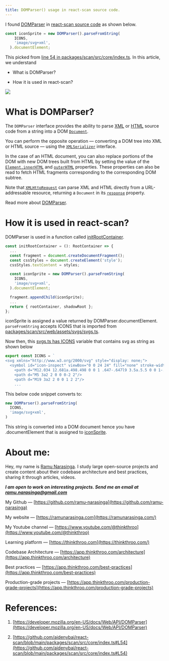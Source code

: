 ```yaml
---
title: DOMParser() usage in react-scan source code.
---
```


I found [DOMParser](https://developer.mozilla.org/en-US/docs/Web/API/DOMParser) in [react-scan source code](https://github.com/aidenybai/react-scan/blob/main/packages/scan/src/core/index.ts#L54) as shown below.

```javascript
const iconSprite = new DOMParser().parseFromString(
    ICONS,
    'image/svg+xml',
  ).documentElement;
```

This picked from [line 54 in packages/scan/src/core/index.ts](https://github.com/aidenybai/react-scan/blob/main/packages/scan/src/core/index.ts#L54). In this article, we understand

* What is DOMParser?
    
* How it is used in react-scan?
    

![](https://miro.medium.com/v2/resize:fit:875/1*CGQtnCtVP4TWBVsX7q0pKw.png)

# **What is DOMParser?**

The `DOMParser` interface provides the ability to parse [XML](https://developer.mozilla.org/en-US/docs/Glossary/XML) or [HTML](https://developer.mozilla.org/en-US/docs/Glossary/HTML) source code from a string into a DOM [`Document`](https://developer.mozilla.org/en-US/docs/Web/API/Document).

You can perform the opposite operation — converting a DOM tree into XML or HTML source — using the [`XMLSerializer`](https://developer.mozilla.org/en-US/docs/Web/API/XMLSerializer) interface.

In the case of an HTML document, you can also replace portions of the DOM with new DOM trees built from HTML by setting the value of the [`Element.innerHTML`](https://developer.mozilla.org/en-US/docs/Web/API/Element/innerHTML) and [`outerHTML`](https://developer.mozilla.org/en-US/docs/Web/API/Element/outerHTML) properties. These properties can also be read to fetch HTML fragments corresponding to the corresponding DOM subtree.

Note that [`XMLHttpRequest`](https://developer.mozilla.org/en-US/docs/Web/API/XMLHttpRequest) can parse XML and HTML directly from a URL-addressable resource, returning a `Document` in its [`response`](https://developer.mozilla.org/en-US/docs/Web/API/XMLHttpRequest/response) property.

Read more about [DOMParser](https://developer.mozilla.org/en-US/docs/Web/API/DOMParser).

# **How it is used in react-scan?**

DOMParser is used in a function called [initRootContainer](https://github.com/aidenybai/react-scan/blob/main/packages/scan/src/core/index.ts#L39).

```javascript
const initRootContainer = (): RootContainer => {
  ...
  const fragment = document.createDocumentFragment();
  const cssStyles = document.createElement('style');
  cssStyles.textContent = styles;

  const iconSprite = new DOMParser().parseFromString(
    ICONS,
    'image/svg+xml',
  ).documentElement;

  fragment.appendChild(iconSprite);
  ...
  return { rootContainer, shadowRoot };
};
```

iconSprite is assigned a value returned by DOMParser.documentElement. `parseFromString` accepts ICONS that is imported from [packages/scan/src/web/assets/svgs/svgs.ts](https://github.com/aidenybai/react-scan/blob/main/packages/scan/src/web/assets/svgs/svgs.ts).

Now then, this [svgs.ts has ICONS](https://github.com/aidenybai/react-scan/blob/main/packages/scan/src/web/assets/svgs/svgs.ts) variable that contains svg as string as shown below

```javascript
export const ICONS = `
<svg xmlns="http://www.w3.org/2000/svg" style="display: none;">
  <symbol id="icon-inspect" viewBox="0 0 24 24" fill="none" stroke-width="2" stroke-linecap="round" stroke-linejoin="round">
    <path d="M12.034 12.681a.498.498 0 0 1 .647-.647l9 3.5a.5.5 0 0 1-.033.943l-3.444 1.068a1 1 0 0 0-.66.66l-1.067 3.443a.5.5 0 0 1-.943.033z"/>
    <path d="M5 3a2 2 0 0 0-2 2"/>
    <path d="M19 3a2 2 0 0 1 2 2"/>
    ...
```

This below code snippet converts to:

```javascript
new DOMParser().parseFromString(
  ICONS,
  'image/svg+xml',
)
```

This string is converted into a DOM document hence you have .documentElement that is assigned to [iconSprite](https://github.com/aidenybai/react-scan/blob/main/packages/scan/src/core/index.ts#L54).

# **About me:**

Hey, my name is [Ramu Narasinga](https://ramunarasinga.com/). I study large open-source projects and create content about their codebase architecture and best practices, sharing it through articles, videos.

***I am open to work on interesting projects. Send me an email at ramu.narasinga@gmail.com***

My Github — [https://github.com/ramu-narasinga](https://github.com/ramu-narasinga)

My website — [https://ramunarasinga.com](https://ramunarasinga.com/)

My Youtube channel — [https://www.youtube.com/@thinkthroo](https://www.youtube.com/@thinkthroo)

Learning platform — [https://thinkthroo.com](https://thinkthroo.com/)

Codebase Architecture — [https://app.thinkthroo.com/architecture](https://app.thinkthroo.com/architecture)

Best practices — [https://app.thinkthroo.com/best-practices](https://app.thinkthroo.com/best-practices)

Production-grade projects — [https://app.thinkthroo.com/production-grade-projects](https://app.thinkthroo.com/production-grade-projects)

# **References:**

1. [https://developer.mozilla.org/en-US/docs/Web/API/DOMParser](https://developer.mozilla.org/en-US/docs/Web/API/DOMParser)
    
2. [https://github.com/aidenybai/react-scan/blob/main/packages/scan/src/core/index.ts#L54](https://github.com/aidenybai/react-scan/blob/main/packages/scan/src/core/index.ts#L54)
